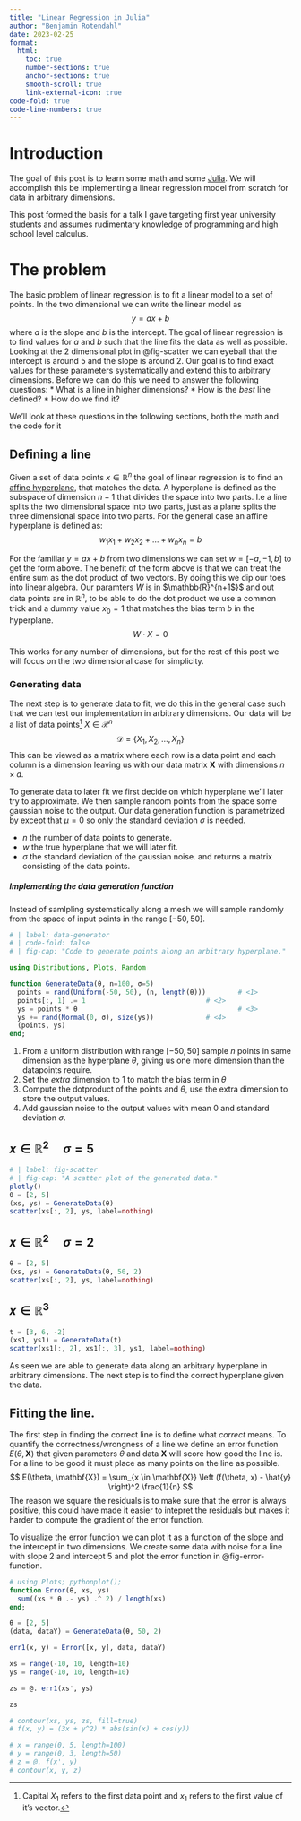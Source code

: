 ```yaml
---
title: "Linear Regression in Julia"
author: "Benjamin Rotendahl"
date: 2023-02-25
format:
  html:
    toc: true
    number-sections: true
    anchor-sections: true
    smooth-scroll: true
    link-external-icon: true
code-fold: true
code-line-numbers: true
---
```


# Introduction
The goal of this post is to learn some math and some [Julia](https://julialang.org).
We will accomplish this be implementing a linear regression model from scratch
for data in arbitrary dimensions.

:::{.callout-note}
This post formed the basis for a talk I gave targeting first year university
students and assumes rudimentary knowledge of programming and high school level
calculus.
:::

# The problem
The basic problem of linear regression is to fit a linear model to a set of points.
In the two dimensional we can write the linear model as
$$
  y = ax + b
$$
where $a$ is the slope and $b$ is the intercept. The goal of linear regression is
to find values for $a$ and $b$ such that the line fits the data as well as possible.
Looking at the 2 dimensional plot in @fig-scatter we can eyeball that the
intercept is around $5$ and the slope is around $2$. Our goal is to find exact
values for these parameters systematically and extend this to arbitrary dimensions.
Before we can do this we need to answer the following questions:
* What is a line in higher dimensions?
* How is the _best_ line defined?
* How do we find it?

We'll look at these questions in the following sections, both the math and the
code for it

## Defining a line

<!-- Rewrite this and is the hyperplane formula used later? -->
Given a set of data points $x \in \mathbb{R}^n$ the goal of linear regression is
to find an [affine hyperplane][hyper], that matches the data. A hyperplane is
defined as the subspace of dimension $n-1$ that divides the space into two parts.
I.e a line splits the two dimensional space into two parts, just as a plane splits
the three dimensional space into two parts.
For the general case an affine hyperplane is defined as:
$$
  w_1 x_1 + w_2 x_2 + \dots + w_n x_n = b
$$

For the familiar $y = ax + b$ from two dimensions we can set $w = [-a, -1, b]$  to
get the form above. The benefit of the form above is that we can treat the entire
sum as the dot product of two vectors. By doing this we dip our toes into linear
algebra. Our paramters $W$ is in $\mathbb{R}^{n+1$}$ and out data points are in
$\mathbb{R}^{n}$, to be able to do the dot product we use a common trick and a
dummy value $x_0 = 1$ that matches the bias term $b$ in the hyperplane.
$$
  W \cdot X = 0
$$

This works for any number of dimensions, but for the rest of this post we will
focus on the two dimensional case for simplicity.


### Generating data
The next step is to generate data to fit, we do this in the general case such
that we can test our implementation in arbitrary dimensions. Our data will be
a list of data points[^notation] $X \in \mathcal{R}^n$
$$
  \mathcal{D} = \{ X_1, X_2, \dots,  X_n\}
$$
This can be viewed as a matrix where each row is a data point and each column is
a dimension leaving us with our data matrix $\mathbf{X}$ with dimensions $n \times d$.

To generate data to later fit we first decide on which hyperplane we'll later try
to approximate. We then sample random points from the space some gaussian
noise to the output. Our data generation function is parametrized by
except that $\mu=0$ so only the standard deviation $\sigma$ is needed.

* $n$ the number of data points to generate.
* $w$ the true hyperplane that we will later fit.
* $\sigma$ the standard deviation of the gaussian noise.
and returns a matrix consisting of the data points.


##### Implementing the data generation function
Instead of samlpling systematically along a mesh we will sample randomly from
the space of input points in the range $[-50, 50]$.

```julia
# | label: data-generator
# | code-fold: false
# | fig-cap: "Code to generate points along an arbitrary hyperplane."

using Distributions, Plots, Random

function GenerateData(θ, n=100, σ=5)
  points = rand(Uniform(-50, 50), (n, length(θ)))        # <1>
  points[:, 1] .= 1                              # <2>
  ys = points * θ                                        # <3>
  ys += rand(Normal(0, σ), size(ys))             # <4>
  (points, ys)
end;
```
1. From a uniform distribution with range $[-50, 50]$ sample $n$ points in same
 dimension as the hyperplane $\theta$, giving us one more dimension than the
 datapoints require.
2. Set the _extra_ dimension to $1$ to match the bias term in $\theta$
3. Compute the dotproduct of the points and $\theta$, use the extra dimension to store the output values.
4. Add gaussian noise to the output values with mean $0$ and standard deviation $\sigma$.

::: {.panel-tabset}
## $x \in \mathbb{R}^2 \quad \sigma = 5$
```julia
# | label: fig-scatter
# | fig-cap: "A scatter plot of the generated data."
plotly()
θ = [2, 5]
(xs, ys) = GenerateData(θ)
scatter(xs[:, 2], ys, label=nothing)
```

## $x \in \mathbb{R}^2 \quad \sigma = 2$
```julia
θ = [2, 5]
(xs, ys) = GenerateData(θ, 50, 2)
scatter(xs[:, 2], ys, label=nothing)
```

## $x \in \mathbb{R}^3$
```julia
t = [3, 6, -2]
(xs1, ys1) = GenerateData(t)
scatter(xs1[:, 2], xs1[:, 3], ys1, label=nothing)
```
:::

As seen we are able to generate data along an arbitrary hyperplane in arbitrary
dimensions. The next step is to find the correct hyperplane given the data.

<!-- below -->

## Fitting the line.

The first step in finding the correct line is to define what _correct_ means.
To quantify the correctness/wrongness of a line we define an error function
$E(\theta, \mathbf{X})$ that given parameters $\theta$ and data $\mathbf{X}$ will
score how good the line is. For a line to be good it must place as many points
on the line as possible.
$$
  E(\theta, \mathbf{X}) = \sum_{x \in \mathbf{X}}  \left (f(\theta, x) - \hat{y} \right)^2 \frac{1}{n}
$$
The reason we square the residuals is to make sure that the error is always
positive, this could have made it easier to intepret the residuals but makes it
harder to compute the gradient of the error function.

To visualize the error function we can plot it as a function of the slope and the
intercept in two dimensions. We create some data with noise for a line with slope
$2$ and intercept $5$ and plot the error function in @fig-error-function.

```julia
# using Plots; pythonplot();
function Error(θ, xs, ys)
  sum((xs * θ .- ys) .^ 2) / length(xs)
end;

θ = [2, 5]
(data, dataY) = GenerateData(θ, 50, 2)

err1(x, y) = Error([x, y], data, dataY)

xs = range(-10, 10, length=10)
ys = range(-10, 10, length=10)

zs = @. err1(xs', ys)

zs

# contour(xs, ys, zs, fill=true)
# f(x, y) = (3x + y^2) * abs(sin(x) + cos(y))

# x = range(0, 5, length=100)
# y = range(0, 3, length=50)
# z = @. f(x', y)
# contour(x, y, z)
```

<!-- Refs  -->
[hyper]: https://en.wikipedia.org/wiki/Hyperplane#Affine_hyperplanes
[^notation]: Capital $X_1$ refers to the first data point and $x_1$ refers to
the first value of it's vector.
